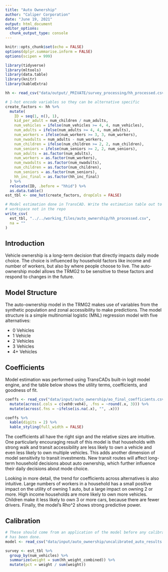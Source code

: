 ```yaml
---
title: "Auto Ownership"
author: "Caliper Corporation"
date: "June 19, 2021"
output: html_document
editor_options: 
  chunk_output_type: console
---
```


```r
knitr::opts_chunk$set(echo = FALSE)
options(dplyr.summarise.inform = FALSE)
options(scipen = 999)

library(tidyverse)
library(mltools)
library(data.table)
library(knitr)
library(kableExtra)
```

```r
hh <- read_csv("data/output/_PRIVATE/survey_processing/hh_processed.csv")
```

```r
# 1-hot encode variables so they can be alternative specific
create_factors <- hh %>%
  mutate(
    ID = seq(1, n(), 1),
    kid_per_adult = num_children / num_adults,
    num_vehicles = ifelse(num_vehicles >= 4, 4, num_vehicles),
    num_adults = ifelse(num_adults >= 4, 4, num_adults),
    num_workers = ifelse(num_workers >= 3, 3, num_workers),
    num_nwadults = num_adults - num_workers,
    num_children = ifelse(num_children >= 2, 2, num_children),
    num_seniors = ifelse(num_seniors >= 2, 2, num_seniors),
    num_adults = as.factor(num_adults),
    num_workers = as.factor(num_workers),
    num_nwadults = as.factor(num_nwadults),
    num_children = as.factor(num_children),
    num_seniors = as.factor(num_seniors),
    hh_inc_final = as.factor(hh_inc_final)
  ) %>%
  relocate(ID, .before = "hhid") %>%
  as.data.table()
est_tbl <- one_hot(create_factors, dropCols = FALSE)

# Model estimation done in TransCAD. Write the estimation table out to a
# workspace not in the repo
write_csv(
  est_tbl, "../../working_files/auto_ownership/hh_processed.csv",
  na = ""
)
```

## Introduction

Vehicle ownership is a long-term decision that directly impacts daily mode
choice. The choice is influenced by household factors like income and number
of workers, but also by where people choose to live. The auto-ownership model
allows the TRMG2 to be sensitive to these factors and respond to changes in the
future.

## Model Structure

The auto-ownership model in the TRMG2 makes use of variables from the synthetic
population and zonal accessibility to make predictions. The model structure is
a simple multinomial logistic (MNL) regression model with five alternatives:

- 0 Vehicles
- 1 Vehicle
- 2 Vehicles
- 3 Vehicles
- 4+ Vehicles

## Coefficients

Model estimation was performed using TransCADs built-in logit model engine, and
the table below shows the utility terms, coefficients, and goodness of fit.

```r
coeffs <- read_csv("data/input/auto_ownership/ao_final_coefficients.csv") %>%
  mutate(across(.cols = c(veh0:veh4), .fns = ~round(.x, 3))) %>%
  mutate(across(.fns = ~ifelse(is.na(.x), "", .x)))
```

```r
coeffs %>%
  kable(digits = 2) %>%
  kable_styling(full_width = FALSE)
```

The coefficients all have the right sign and the relative sizes are intuitive.
One particularly encouraging result of this model is that households with strong
walk and transit accessibility are less likely to own a vehicle and even less
likely to own multiple vehicles. This adds another dimension of model
sensitivity to transit investments. New transit routes will affect long-term
household decisions about auto ownership, which further influence their daily
decisions about mode choice.

Looking in more detail, the trend for coefficients across alternatives is also
intuitive. Large numbers of workers in a household has a small positive impact on the
utility of owning 1 auto, but a large impact on owning 2 or more. High income
households are more likely to own more vehicles. Children make it less likely to
own 3 or more cars, because there are fewer drivers. Finally, the model's Rho^2
shows strong predictive power.

## Calibration

```r
# These should come from an application of the model before any calibration
# has been done.
model <- read_csv("data/input/auto_ownership/uncalibrated_auto_results.csv")
```

```r
survey <- est_tbl %>%
  group_by(num_vehicles) %>%
  summarize(weight = sum(hh_weight_combined)) %>%
  mutate(pct = weight / sum(weight))
```

